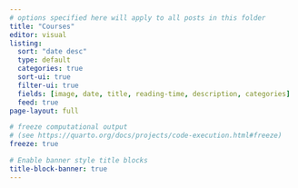 ```yaml
---
# options specified here will apply to all posts in this folder
title: "Courses"
editor: visual
listing:
  sort: "date desc"
  type: default
  categories: true
  sort-ui: true
  filter-ui: true
  fields: [image, date, title, reading-time, description, categories]
  feed: true
page-layout: full

# freeze computational output
# (see https://quarto.org/docs/projects/code-execution.html#freeze)
freeze: true

# Enable banner style title blocks
title-block-banner: true
---
```

